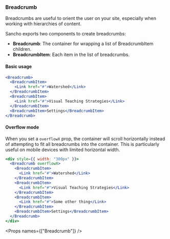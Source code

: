 
<Nav title="Breadcrumbs" />
<SEO title="Button" />

<Container>
<Article sidebar={[
  { id: 'Breadcrumb', name: 'Breadcrumb' },
  { id: 'Basic usage', name: 'Basic usage' },
  { id: 'Overflow mode', name: 'Overflow mode'},
  { id: 'Props', name: 'Props' }
]}>

# Breadcrumb

Breadcrumbs are useful to orient the user on your site, especially when working with hierarchies of content.

Sancho exports two components to create breadcrumbs:

- **Breadcrumb**: The container for wrapping a list of BreadcrumbItem children.
- **BreadcrumbItem**: Each item in the list of breadcrumbs.

#### Basic usage

```jsx
<Breadcrumb>
  <BreadcrumbItem>
    <Link href="#">Watershed</Link>
  </BreadcrumbItem>
  <BreadcrumbItem>
    <Link href="#">Visual Teaching Strategies</Link>
  </BreadcrumbItem>
  <BreadcrumbItem>Settings</BreadcrumbItem>
</Breadcrumb>
```

#### Overflow mode

When you set a `overflowX` prop, the container will scroll horizontally instead of attempting to fit all breadcrumbs into the container. This is particularly useful on mobile devices with limited horizontal width.

```jsx
<div style={{ width: "300px" }}>
  <Breadcrumb overflowX>
    <BreadcrumbItem>
      <Link href="#">Watershed</Link>
    </BreadcrumbItem>
    <BreadcrumbItem>
      <Link href="#">Visual Teaching Strategies</Link>
    </BreadcrumbItem>
    <BreadcrumbItem>
      <Link href="#">Some other thing</Link>
    </BreadcrumbItem>
    <BreadcrumbItem>Settings</BreadcrumbItem>
  </Breadcrumb>
</div>
```

<Props names={["Breadcrumb"]} />

</Article>
</Container>
